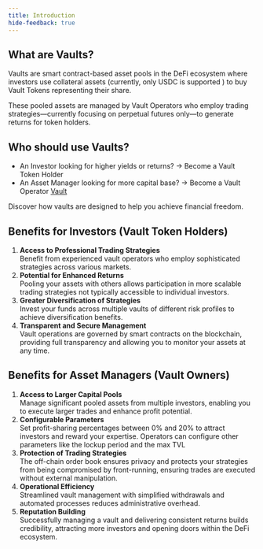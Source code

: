 ```yaml
---
title: Introduction
hide-feedback: true
---
```

## What are Vaults?

Vaults are smart contract-based asset pools in the DeFi ecosystem where investors use collateral assets (currently, only USDC is supported ) to buy Vault Tokens representing their share.

These pooled assets are managed by Vault Operators who employ trading strategies—currently focusing on perpetual futures only—to generate returns for token holders.



## Who should use Vaults?

* An Investor looking for higher yields or returns? -> Become a Vault Token Holder
* An Asset Manager looking for more capital base? -> Become a Vault Operator [Vault](https://app.paradex.trade/vaults)

Discover how vaults are designed to help you achieve financial freedom.



## Benefits for Investors (Vault Token Holders)

1. **Access to Professional Trading Strategies**\
   Benefit from experienced vault operators who employ sophisticated strategies across various markets.
2. **Potential for Enhanced Returns**\
   Pooling your assets with others allows participation in more scalable trading strategies not typically accessible to individual investors.
3. **Greater Diversification of Strategies**\
   Invest your funds across multiple vaults of different risk profiles to achieve diversification benefits.
4. **Transparent and Secure Management**\
   Vault operations are governed by smart contracts on the blockchain, providing full transparency and allowing you to monitor your assets at any time.



## Benefits for Asset Managers (Vault Owners)  

1. **Access to Larger Capital Pools**\
   Manage significant pooled assets from multiple investors, enabling you to execute larger trades and enhance profit potential.
2. **Configurable Parameters**\
   Set profit-sharing percentages between 0% and 20% to attract investors and reward your expertise. Operators can configure other parameters like the lockup period and the max TVL
3. **Protection of Trading Strategies**\
   The off-chain order book ensures privacy and protects your strategies from being compromised by front-running, ensuring trades are executed without external manipulation.
4. **Operational Efficiency**\
   Streamlined vault management with simplified withdrawals and automated processes reduces administrative overhead.
5. **Reputation Building**\
   Successfully managing a vault and delivering consistent returns builds credibility, attracting more investors and opening doors within the DeFi ecosystem.
